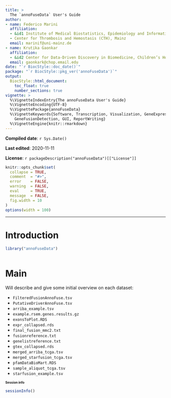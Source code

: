 ```yaml
---
title: >
  The `annoFuseData` User's Guide
author:
- name: Federico Marini
  affiliation: 
  - &id1 Institute of Medical Biostatistics, Epidemiology and Informatics (IMBEI), Mainz
  - Center for Thrombosis and Hemostasis (CTH), Mainz
  email: marinif@uni-mainz.de
- name: Krutika Gaonkar
  affiliation: 
  - &id2 Center for Data-Driven Discovery in Biomedicine, Children’s Hospital of Philadelphia, USA
  email: gaonkark@chop.email.edu
date: "`r BiocStyle::doc_date()`"
package: "`r BiocStyle::pkg_ver('annoFuseData')`"
output: 
  BiocStyle::html_document:
    toc_float: true
    number_sections: true
vignette: >
  %\VignetteIndexEntry{The annoFuseData User's Guide}
  %\VignetteEncoding{UTF-8}  
  %\VignettePackage{annoFuseData}
  %\VignetteKeywords{Software, Transcription, Visualization, GeneExpression, Annotation,
    GeneFusionDetection, GUI, ReportWriting}
  %\VignetteEngine{knitr::rmarkdown}
---  
```


<style type="text/css">
.smaller {
  font-size: 10px
}
</style>

**Compiled date**: `r Sys.Date()`

**Last edited**: 2020-11-11

**License**: `r packageDescription("annoFuseData")[["License"]]`

```r
knitr::opts_chunk$set(
  collapse = TRUE,
  comment  = "#>",
  error    = FALSE,
  warning  = FALSE,
  eval     = TRUE,
  message  = FALSE,
  fig.width = 10
)
options(width = 100)
```

---

# Introduction {#introduction}

```r
library("annoFuseData")
```

```r

```

# Main

Will describe and give some initial overview on each dataset:

* `FilteredFusionAnnoFuse.tsv`
* `PutativeDriverAnnoFuse.tsv`
* `arriba_example.tsv`
* `example.rsem.genes.results.gz`
* `exonsToPlot.RDS`
* `expr_collapsed.rds`
* `final_fusion_mmc2.txt`
* `fusionreference.txt`
* `genelistreference.txt`
* `gtex_collapsed.rds`
* `merged_arriba_tcga.tsv`
* `merged_starfusion_tcga.tsv`
* `pfamDataBioMart.RDS`
* `sample_aliquot_tcga.tsv`
* `starfusion_example.tsv`

# Session info {- .smaller}

```r
sessionInfo()
```



